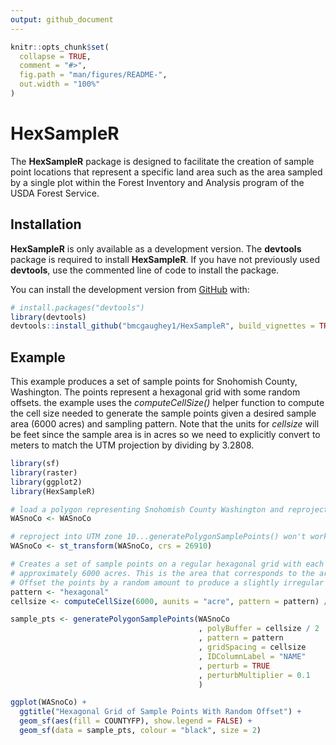 ```yaml
---
output: github_document
---
```


<!-- README.md is generated from README.Rmd. Please edit that file -->

```r
knitr::opts_chunk$set(
  collapse = TRUE,
  comment = "#>",
  fig.path = "man/figures/README-",
  out.width = "100%"
)
```

# HexSampleR

<!-- badges: start -->
<!-- badges: end -->

The **HexSampleR** package is designed to facilitate the creation of sample point locations that 
represent a specific land area such as the area sampled by a single plot within the Forest 
Inventory and Analysis program of the USDA Forest Service.

## Installation

**HexSampleR** is only available as a development version. The **devtools** package is required to
install **HexSampleR**. If you have not previously used **devtools**, use the commented line of
code to install the package.

You can install the development version from [GitHub](https://github.com/) with:

``` r
# install.packages("devtools")
library(devtools)
devtools::install_github("bmcgaughey1/HexSampleR", build_vignettes = TRUE)
```
## Example

This example produces a set of sample points for Snohomish County, Washington. The points represent a 
hexagonal grid with some random offsets. the example uses the *computeCellSize()* helper function to 
compute the cell size needed to generate the sample points given a desired sample area (6000 acres)
and sampling pattern. Note that the units for *cellsize* will be feet since the sample area is in 
acres so we need to explicitly convert to meters to match the UTM projection by dividing by 3.2808.

```r
library(sf)
library(raster)
library(ggplot2)
library(HexSampleR)

# load a polygon representing Snohomish County Washington and reproject from longlat to UTM 10N
WASnoCo <- WASnoCo

# reproject into UTM zone 10...generatePolygonSamplePoints() won't work with data in LAT-LON
WASnoCo <- st_transform(WASnoCo, crs = 26910)

# Creates a set of sample points on a regular hexagonal grid with each point representing
# approximately 6000 acres. This is the area that corresponds to the area sampled by a single FIA plot.
# Offset the points by a random amount to produce a slightly irregular hexagonal grid.
pattern <- "hexagonal"
cellsize <- computeCellSize(6000, aunits = "acre", pattern = pattern) / 3.2808

sample_pts <- generatePolygonSamplePoints(WASnoCo
                                          , polyBuffer = cellsize / 2
                                          , pattern = pattern
                                          , gridSpacing = cellsize
                                          , IDColumnLabel = "NAME"
                                          , perturb = TRUE
                                          , perturbMultiplier = 0.1
                                          )

ggplot(WASnoCo) +
  ggtitle("Hexagonal Grid of Sample Points With Random Offset") +
  geom_sf(aes(fill = COUNTYFP), show.legend = FALSE) +
  geom_sf(data = sample_pts, colour = "black", size = 2)
```

